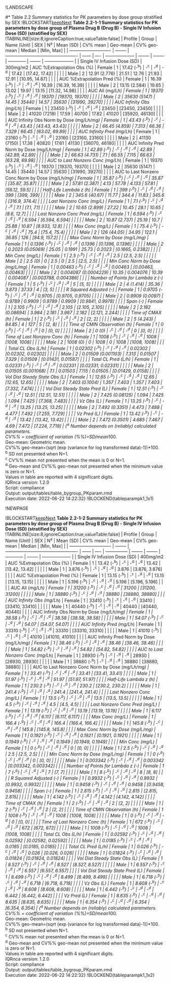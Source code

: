 
!LANDSCAPE


#* Table 2.2 Summary statistics for PK parameters by dose group stratified by SEX
!BLOCKSTART[keepNext](tableparampk1_1x1)
**Table 2.2-1-1 Summary statistics for PK parameters by dose group of Plasma Drug B (Drug B) - Single IV Infusion Dose (SD) (stratified by SEX)**
!TABINLINE[size:8,ignoreCaption:true,valueTable:false]
| Profile                      | Group    | Name (Unit)                                       | SEX    | N^a^ | Mean (SD)            | CV% mean | Geo-mean | CV% geo-mean | Median   | [Min, Max]           |
| ---------------------------- | -------- | ------------------------------------------------- | ------ | ---- | -------------------- | -------- | -------- | ------------ | -------- | -------------------- |
| Single IV Infusion Dose (SD) | 300mg/m2 | AUC %Extrapolation Obs (%)                        | Female | 1    | 17.42 (-^b^)         | -^c^     | -^d^     | -^d^         | 17.42    | [17.42, 17.42]       |
|                              |          |                                                   | Male   | 2    | 12.91 (2.776)        | 21.51    | 12.76    | 21.93        | 12.91    | [10.95, 14.87]       |
|                              |          | AUC %Extrapolation Pred (%)                       | Female | 1    | 16.39 (-^b^)         | -^c^     | -^d^     | -^d^         | 16.39    | [16.39, 16.39]       |
|                              |          |                                                   | Male   | 2    | 13.15 (2.584)        | 19.65    | 13.02    | 19.97        | 13.15    | [11.32, 14.98]       |
|                              |          | AUC All (mg/L*h)                                  | Female | 1    | 19370 (-^b^)         | -^c^     | -^d^     | -^d^         | 19370    | [19370, 19370]       |
|                              |          |                                                   | Male   | 2    | 35630 (5147)         | 14.45    | 35440    | 14.57        | 35630    | [31990, 39270]       |
|                              |          | AUC Infinity Obs (mg/L*h)                         | Female | 1    | 23450 (-^b^)         | -^c^     | -^d^     | -^d^         | 23450    | [23450, 23450]       |
|                              |          |                                                   | Male   | 2    | 41020 (7218)         | 17.59    | 40700    | 17.82        | 41020    | [35920, 46130]       |
|                              |          | AUC Infinity Obs Norm by Dose (mg/L*h/mg)         | Female | 1    | 43.43 (-^b^)         | -^c^     | -^d^     | -^d^         | 43.43    | [43.43, 43.43]       |
|                              |          |                                                   | Male   | 2    | 66.45 (4.859)        | 7.313    | 66.36    | 7.329        | 66.45    | [63.02, 69.89]       |
|                              |          | AUC Infinity Pred (mg/L*h)                        | Female | 1    | 23160 (-^b^)         | -^c^     | -^d^     | -^d^         | 23160    | [23160, 23160]       |
|                              |          |                                                   | Male   | 2    | 41130 (7150)         | 17.38    | 40820    | 17.61        | 41130    | [36070, 46180]       |
|                              |          | AUC Infinity Pred Norm by Dose (mg/L*h/mg)        | Female | 1    | 42.89 (-^b^)         | -^c^     | -^d^     | -^d^         | 42.89    | [42.89, 42.89]       |
|                              |          |                                                   | Male   | 2    | 66.63 (4.731)        | 7.1      | 66.55    | 7.115        | 66.63    | [63.28, 69.98]       |
|                              |          | AUC to Last Nonzero Conc (mg/L*h)                 | Female | 1    | 19370 (-^b^)         | -^c^     | -^d^     | -^d^         | 19370    | [19370, 19370]       |
|                              |          |                                                   | Male   | 2    | 35630 (5147)         | 14.45    | 35440    | 14.57        | 35630    | [31990, 39270]       |
|                              |          | AUC to Last Nonzero Conc Norm by Dose (mg/L*h/mg) | Female | 1    | 35.87 (-^b^)         | -^c^     | -^d^     | -^d^         | 35.87    | [35.87, 35.87]       |
|                              |          |                                                   | Male   | 2    | 57.81 (2.387)        | 4.13     | 57.78    | 4.133        | 57.81    | [56.12, 59.5]        |
|                              |          | Half-Life Lambda z (h)                            | Female | 1    | 399 (-^b^)           | -^c^     | -^d^     | -^d^         | 399      | [399, 399]           |
|                              |          |                                                   | Male   | 2    | 345.6 (40.67)        | 11.77    | 344.4    | 11.83        | 345.6    | [316.9, 374.4]       |
|                              |          | Last Nonzero Conc (mg/L)                          | Female | 1    | 7.1 (-^b^)           | -^c^     | -^d^     | -^d^         | 7.1      | [7.1, 7.1]           |
|                              |          |                                                   | Male   | 2    | 10.65 (2.899)        | 27.22    | 10.45    | 28.1         | 10.65    | [8.6, 12.7]          |
|                              |          | Last Nonzero Conc Pred (mg/L)                     | Female | 1    | 6.594 (-^b^)         | -^c^     | -^d^     | -^d^         | 6.594    | [6.594, 6.594]       |
|                              |          |                                                   | Male   | 2    | 10.87 (2.737)        | 25.19    | 10.7     | 25.88        | 10.87    | [8.933, 12.8]        |
|                              |          | Max Conc (mg/L)                                   | Female | 1    | 75.4 (-^b^)          | -^c^     | -^d^     | -^d^         | 75.4     | [75.4, 75.4]         |
|                              |          |                                                   | Male   | 2    | 126 (44.05)          | 34.95    | 122.1    | 36.85        | 126      | [94.9, 157.2]        |
|                              |          | Max Conc Norm by Dose (mg/L/mg)                   | Female | 1    | 0.1396 (-^b^)        | -^c^     | -^d^     | -^d^         | 0.1396   | [0.1396, 0.1396]     |
|                              |          |                                                   | Male   | 2    | 0.2023 (0.05069)     | 25.05    | 0.1991   | 25.73        | 0.2023   | [0.1665, 0.2382]     |
|                              |          | Min Conc (mg/L)                                   | Female | 1    | 2.5 (-^b^)           | -^c^     | -^d^     | -^d^         | 2.5      | [2.5, 2.5]           |
|                              |          |                                                   | Male   | 2    | 2.5 (0)              | 0        | 2.5      | 0            | 2.5      | [2.5, 2.5]           |
|                              |          | Min Conc Norm by Dose (mg/L/mg)                   | Female | 1    | 0.00463 (-^b^)       | -^c^     | -^d^     | -^d^         | 0.00463  | [0.00463, 0.00463]   |
|                              |          |                                                   | Male   | 2    | 0.004087 (0.0004229) | 10.35    | 0.004076 | 10.39        | 0.004087 | [0.003788, 0.004386] |
|                              |          | Number of Points for Lambda z (-)                 | Female | 1    | 5 (-^b^)             | -^c^     | -^d^     | -^d^         | 5        | [5, 5]               |
|                              |          |                                                   | Male   | 2    | 4 (1.414)            | 35.36    | 3.873    | 37.33        | 4        | [3, 5]               |
|                              |          | R Squared Adjusted (-)                            | Female | 1    | 0.9705 (-^b^)        | -^c^     | -^d^     | -^d^         | 0.9705   | [0.9705, 0.9705]     |
|                              |          |                                                   | Male   | 2    | 0.9909 (0.0097)      | 0.9789   | 0.9909   | 0.9789       | 0.9909   | [0.9841, 0.9978]     |
|                              |          | Span (-)                                          | Female | 1    | 2.105 (-^b^)         | -^c^     | -^d^     | -^d^         | 2.105    | [2.105, 2.105]       |
|                              |          |                                                   | Male   | 2    | 2.182 (0.08694)      | 3.984    | 2.181    | 3.987        | 2.182    | [2.121, 2.244]       |
|                              |          | Time of CMAX (h)                                  | Female | 1    | 2 (-^b^)             | -^c^     | -^d^     | -^d^         | 2        | [2, 2]               |
|                              |          |                                                   | Male   | 2    | 5 (4.243)            | 84.85    | 4        | 127          | 5        | [2, 8]               |
|                              |          | Time of CMIN Observation (h)                      | Female | 1    | 0 (-^b^)             | -^c^     | -^d^     | -^d^         | 0        | [0, 0]               |
|                              |          |                                                   | Male   | 2    | 0 (0)                | -^c^     | -^d^     | -^d^         | 0        | [0, 0]               |
|                              |          | Time of Last Nonzero Conc (h)                     | Female | 1    | 1008 (-^b^)          | -^c^     | -^d^     | -^d^         | 1008     | [1008, 1008]         |
|                              |          |                                                   | Male   | 2    | 1008 (0)             | 0        | 1008     | 0            | 1008     | [1008, 1008]         |
|                              |          | Total CL Obs (L/h)                                | Female | 1    | 0.02302 (-^b^)       | -^c^     | -^d^     | -^d^         | 0.02302  | [0.02302, 0.02302]   |
|                              |          |                                                   | Male   | 2    | 0.01509 (0.001103)   | 7.313    | 0.01507  | 7.329        | 0.01509  | [0.01431, 0.01587]   |
|                              |          | Total CL Pred (L/h)                               | Female | 1    | 0.02331 (-^b^)       | -^c^     | -^d^     | -^d^         | 0.02331  | [0.02331, 0.02331]   |
|                              |          |                                                   | Male   | 2    | 0.01505 (0.001068)   | 7.1      | 0.01503  | 7.115        | 0.01505  | [0.01429, 0.0158]    |
|                              |          | Vol Dist Steady State Obs (L)                     | Female | 1    | 12.65 (-^b^)         | -^c^     | -^d^     | -^d^         | 12.65    | [12.65, 12.65]       |
|                              |          |                                                   | Male   | 2    | 7.403 (0.1004)       | 1.357    | 7.403    | 1.357        | 7.403    | [7.332, 7.474]       |
|                              |          | Vol Dist Steady State Pred (L)                    | Female | 1    | 12.51 (-^b^)         | -^c^     | -^d^     | -^d^         | 12.51    | [12.51, 12.51]       |
|                              |          |                                                   | Male   | 2    | 7.425 (0.08125)      | 1.094    | 7.425    | 1.094        | 7.425    | [7.368, 7.483]       |
|                              |          | Vz Obs (L)                                        | Female | 1    | 13.25 (-^b^)         | -^c^     | -^d^     | -^d^         | 13.25    | [13.25, 13.25]       |
|                              |          |                                                   | Male   | 2    | 7.492 (0.3351)       | 4.473    | 7.488    | 4.477        | 7.492    | [7.255, 7.729]       |
|                              |          | Vz Pred (L)                                       | Female | 1    | 13.42 (-^b^)         | -^c^     | -^d^     | -^d^         | 13.42    | [13.42, 13.42]       |
|                              |          |                                                   | Male   | 2    | 7.472 (0.3501)       | 4.685    | 7.467    | 4.69         | 7.472    | [7.224, 7.719]       |
{^a^ Number depends on (reliably) calculated parameters.<br>CV%% = coefficient of variation (%%)=SD/mean*100.<br>Geo-mean: Geometric mean.<br>CV%% geo-mean=(sqrt (exp (variance for log transformed data)-1))*100.<br>^b^ SD not presented when N=1.<br>^c^ CV%% mean not presented when the mean is 0 or N=1.<br>^d^ Geo-mean and CV%% geo-mean not presented when the minimum value is zero or N=1.<br>Values in table are reported with 4 significant digits.<br>IQRnca version: 1.2.0<br>Script: compliance<br>Output: output/tables/table_bygroup_PKparam.rmd<br>Execution date: 2022-06-22 14:22:32}
!BLOCKEND(tableparampk1_1x1)


!NEWPAGE

!BLOCKSTART[keepNext](tableparampk1_1x2)
**Table 2.2-1-2 Summary statistics for PK parameters by dose group of Plasma Drug B (Drug B) - Single IV Infusion Dose (SD) (stratified by SEX)**
!TABINLINE[size:8,ignoreCaption:true,valueTable:false]
| Profile                      | Group    | Name (Unit)                                       | SEX    | N^a^ | Mean (SD)       | CV% mean | Geo-mean | CV% geo-mean | Median   | [Min, Max]           |
| ---------------------------- | -------- | ------------------------------------------------- | ------ | ---- | --------------- | -------- | -------- | ------------ | -------- | -------------------- |
| Single IV Infusion Dose (SD) | 400mg/m2 | AUC %Extrapolation Obs (%)                        | Female | 1    | 13.42 (-^b^)    | -^c^     | -^d^     | -^d^         | 13.42    | [13.42, 13.42]       |
|                              |          |                                                   | Male   | 1    | 3.876 (-^b^)    | -^c^     | -^d^     | -^d^         | 3.876    | [3.876, 3.876]       |
|                              |          | AUC %Extrapolation Pred (%)                       | Female | 1    | 13.15 (-^b^)    | -^c^     | -^d^     | -^d^         | 13.15    | [13.15, 13.15]       |
|                              |          |                                                   | Male   | 1    | 5.196 (-^b^)    | -^c^     | -^d^     | -^d^         | 5.196    | [5.196, 5.196]       |
|                              |          | AUC All (mg/L*h)                                  | Female | 1    | 31200 (-^b^)    | -^c^     | -^d^     | -^d^         | 31200    | [31200, 31200]       |
|                              |          |                                                   | Male   | 1    | 38880 (-^b^)    | -^c^     | -^d^     | -^d^         | 38880    | [38880, 38880]       |
|                              |          | AUC Infinity Obs (mg/L*h)                         | Female | 1    | 33410 (-^b^)    | -^c^     | -^d^     | -^d^         | 33410    | [33410, 33410]       |
|                              |          |                                                   | Male   | 1    | 40440 (-^b^)    | -^c^     | -^d^     | -^d^         | 40440    | [40440, 40440]       |
|                              |          | AUC Infinity Obs Norm by Dose (mg/L*h/mg)         | Female | 1    | 38.58 (-^b^)    | -^c^     | -^d^     | -^d^         | 38.58    | [38.58, 38.58]       |
|                              |          |                                                   | Male   | 1    | 54.07 (-^b^)    | -^c^     | -^d^     | -^d^         | 54.07    | [54.07, 54.07]       |
|                              |          | AUC Infinity Pred (mg/L*h)                        | Female | 1    | 33310 (-^b^)    | -^c^     | -^d^     | -^d^         | 33310    | [33310, 33310]       |
|                              |          |                                                   | Male   | 1    | 41010 (-^b^)    | -^c^     | -^d^     | -^d^         | 41010    | [41010, 41010]       |
|                              |          | AUC Infinity Pred Norm by Dose (mg/L*h/mg)        | Female | 1    | 38.46 (-^b^)    | -^c^     | -^d^     | -^d^         | 38.46    | [38.46, 38.46]       |
|                              |          |                                                   | Male   | 1    | 54.82 (-^b^)    | -^c^     | -^d^     | -^d^         | 54.82    | [54.82, 54.82]       |
|                              |          | AUC to Last Nonzero Conc (mg/L*h)                 | Female | 1    | 28930 (-^b^)    | -^c^     | -^d^     | -^d^         | 28930    | [28930, 28930]       |
|                              |          |                                                   | Male   | 1    | 38880 (-^b^)    | -^c^     | -^d^     | -^d^         | 38880    | [38880, 38880]       |
|                              |          | AUC to Last Nonzero Conc Norm by Dose (mg/L*h/mg) | Female | 1    | 33.41 (-^b^)    | -^c^     | -^d^     | -^d^         | 33.41    | [33.41, 33.41]       |
|                              |          |                                                   | Male   | 1    | 51.97 (-^b^)    | -^c^     | -^d^     | -^d^         | 51.97    | [51.97, 51.97]       |
|                              |          | Half-Life Lambda z (h)                            | Female | 1    | 230.2 (-^b^)    | -^c^     | -^d^     | -^d^         | 230.2    | [230.2, 230.2]       |
|                              |          |                                                   | Male   | 1    | 241.4 (-^b^)    | -^c^     | -^d^     | -^d^         | 241.4    | [241.4, 241.4]       |
|                              |          | Last Nonzero Conc (mg/L)                          | Female | 1    | 13.5 (-^b^)     | -^c^     | -^d^     | -^d^         | 13.5     | [13.5, 13.5]         |
|                              |          |                                                   | Male   | 1    | 4.5 (-^b^)      | -^c^     | -^d^     | -^d^         | 4.5      | [4.5, 4.5]           |
|                              |          | Last Nonzero Conc Pred (mg/L)                     | Female | 1    | 13.19 (-^b^)    | -^c^     | -^d^     | -^d^         | 13.19    | [13.19, 13.19]       |
|                              |          |                                                   | Male   | 1    | 6.117 (-^b^)    | -^c^     | -^d^     | -^d^         | 6.117    | [6.117, 6.117]       |
|                              |          | Max Conc (mg/L)                                   | Female | 1    | 166.4 (-^b^)    | -^c^     | -^d^     | -^d^         | 166.4    | [166.4, 166.4]       |
|                              |          |                                                   | Male   | 1    | 145.8 (-^b^)    | -^c^     | -^d^     | -^d^         | 145.8    | [145.8, 145.8]       |
|                              |          | Max Conc Norm by Dose (mg/L/mg)                   | Female | 1    | 0.1921 (-^b^)   | -^c^     | -^d^     | -^d^         | 0.1921   | [0.1921, 0.1921]     |
|                              |          |                                                   | Male   | 1    | 0.1949 (-^b^)   | -^c^     | -^d^     | -^d^         | 0.1949   | [0.1949, 0.1949]     |
|                              |          | Min Conc (mg/L)                                   | Female | 1    | 0 (-^b^)        | -^c^     | -^d^     | -^d^         | 0        | [0, 0]               |
|                              |          |                                                   | Male   | 1    | 2.5 (-^b^)      | -^c^     | -^d^     | -^d^         | 2.5      | [2.5, 2.5]           |
|                              |          | Min Conc Norm by Dose (mg/L/mg)                   | Female | 1    | 0 (-^b^)        | -^c^     | -^d^     | -^d^         | 0        | [0, 0]               |
|                              |          |                                                   | Male   | 1    | 0.003342 (-^b^) | -^c^     | -^d^     | -^d^         | 0.003342 | [0.003342, 0.003342] |
|                              |          | Number of Points for Lambda z (-)                 | Female | 1    | 7 (-^b^)        | -^c^     | -^d^     | -^d^         | 7        | [7, 7]               |
|                              |          |                                                   | Male   | 1    | 8 (-^b^)        | -^c^     | -^d^     | -^d^         | 8        | [8, 8]               |
|                              |          | R Squared Adjusted (-)                            | Female | 1    | 0.9932 (-^b^)   | -^c^     | -^d^     | -^d^         | 0.9932   | [0.9932, 0.9932]     |
|                              |          |                                                   | Male   | 1    | 0.9458 (-^b^)   | -^c^     | -^d^     | -^d^         | 0.9458   | [0.9458, 0.9458]     |
|                              |          | Span (-)                                          | Female | 1    | 2.815 (-^b^)    | -^c^     | -^d^     | -^d^         | 2.815    | [2.815, 2.815]       |
|                              |          |                                                   | Male   | 1    | 4.142 (-^b^)    | -^c^     | -^d^     | -^d^         | 4.142    | [4.142, 4.142]       |
|                              |          | Time of CMAX (h)                                  | Female | 1    | 2 (-^b^)        | -^c^     | -^d^     | -^d^         | 2        | [2, 2]               |
|                              |          |                                                   | Male   | 1    | 2 (-^b^)        | -^c^     | -^d^     | -^d^         | 2        | [2, 2]               |
|                              |          | Time of CMIN Observation (h)                      | Female | 1    | 1008 (-^b^)     | -^c^     | -^d^     | -^d^         | 1008     | [1008, 1008]         |
|                              |          |                                                   | Male   | 1    | 0 (-^b^)        | -^c^     | -^d^     | -^d^         | 0        | [0, 0]               |
|                              |          | Time of Last Nonzero Conc (h)                     | Female | 1    | 672 (-^b^)      | -^c^     | -^d^     | -^d^         | 672      | [672, 672]           |
|                              |          |                                                   | Male   | 1    | 1008 (-^b^)     | -^c^     | -^d^     | -^d^         | 1008     | [1008, 1008]         |
|                              |          | Total CL Obs (L/h)                                | Female | 1    | 0.02592 (-^b^)  | -^c^     | -^d^     | -^d^         | 0.02592  | [0.02592, 0.02592]   |
|                              |          |                                                   | Male   | 1    | 0.0185 (-^b^)   | -^c^     | -^d^     | -^d^         | 0.0185   | [0.0185, 0.0185]     |
|                              |          | Total CL Pred (L/h)                               | Female | 1    | 0.026 (-^b^)    | -^c^     | -^d^     | -^d^         | 0.026    | [0.026, 0.026]       |
|                              |          |                                                   | Male   | 1    | 0.01824 (-^b^)  | -^c^     | -^d^     | -^d^         | 0.01824  | [0.01824, 0.01824]   |
|                              |          | Vol Dist Steady State Obs (L)                     | Female | 1    | 8.527 (-^b^)    | -^c^     | -^d^     | -^d^         | 8.527    | [8.527, 8.527]       |
|                              |          |                                                   | Male   | 1    | 6.557 (-^b^)    | -^c^     | -^d^     | -^d^         | 6.557    | [6.557, 6.557]       |
|                              |          | Vol Dist Steady State Pred (L)                    | Female | 1    | 8.499 (-^b^)    | -^c^     | -^d^     | -^d^         | 8.499    | [8.499, 8.499]       |
|                              |          |                                                   | Male   | 1    | 6.718 (-^b^)    | -^c^     | -^d^     | -^d^         | 6.718    | [6.718, 6.718]       |
|                              |          | Vz Obs (L)                                        | Female | 1    | 8.608 (-^b^)    | -^c^     | -^d^     | -^d^         | 8.608    | [8.608, 8.608]       |
|                              |          |                                                   | Male   | 1    | 6.442 (-^b^)    | -^c^     | -^d^     | -^d^         | 6.442    | [6.442, 6.442]       |
|                              |          | Vz Pred (L)                                       | Female | 1    | 8.635 (-^b^)    | -^c^     | -^d^     | -^d^         | 8.635    | [8.635, 8.635]       |
|                              |          |                                                   | Male   | 1    | 6.354 (-^b^)    | -^c^     | -^d^     | -^d^         | 6.354    | [6.354, 6.354]       |
{^a^ Number depends on (reliably) calculated parameters.<br>CV%% = coefficient of variation (%%)=SD/mean*100.<br>Geo-mean: Geometric mean.<br>CV%% geo-mean=(sqrt (exp (variance for log transformed data)-1))*100.<br>^b^ SD not presented when N=1.<br>^c^ CV%% mean not presented when the mean is 0 or N=1.<br>^d^ Geo-mean and CV%% geo-mean not presented when the minimum value is zero or N=1.<br>Values in table are reported with 4 significant digits.<br>IQRnca version: 1.2.0<br>Script: compliance<br>Output: output/tables/table_bygroup_PKparam.rmd<br>Execution date: 2022-06-22 14:22:32}
!BLOCKEND(tableparampk1_1x2)


